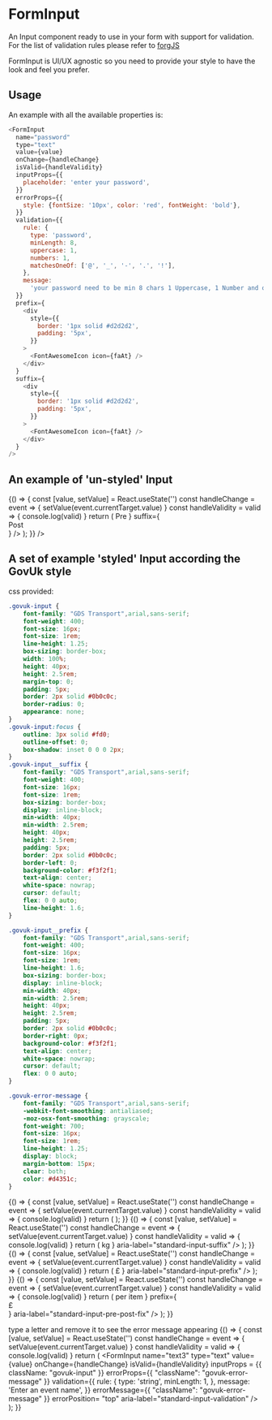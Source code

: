 
<Meta title="DCXLibrary/Form/Input" component={FormInput} />

# FormInput

An Input component ready to use in your form with support for validation. For
the list of validation rules please refer to
[forgJS](https://github.com/oussamahamdaoui/forgJs)

FormInput is UI/UX agnostic so you need to provide your style to have the look
and feel you prefer.

## Usage

An example with all the available properties is:

```js
<FormInput
  name="password"
  type="text"
  value={value}
  onChange={handleChange}
  isValid={handleValidity}
  inputProps={{
    placeholder: 'enter your password',
  }}
  errorProps={{
    style: {fontSize: '10px', color: 'red', fontWeight: 'bold'},
  }}
  validation={{
    rule: {
      type: 'password',
      minLength: 8,
      uppercase: 1,
      numbers: 1,
      matchesOneOf: ['@', '_', '-', '.', '!'],
    },
    message:
      'your password need to be min 8 chars 1 Uppercase, 1 Number and one special character',
  }}
  prefix={
    <div
      style={{
        border: '1px solid #d2d2d2',
        padding: '5px',
      }}
    >
      <FontAwesomeIcon icon={faAt} />
    </div>
  }
  suffix={
    <div
      style={{
        border: '1px solid #d2d2d2',
        padding: '5px',
      }}
    >
      <FontAwesomeIcon icon={faAt} />
    </div>
  }
/>
```
## An example of 'un-styled' Input
<Canvas>
  <Story name="without style">
      {() => {
        const [value, setValue] = React.useState('')
        const handleChange = event => {
            setValue(event.currentTarget.value)
        }
        const handleValidity = valid => {
            console.log(valid)
        }
      return (
        <FormInput
            name="password"
            type="text"
            value={value}
            onChange={handleChange}
            isValid={handleValidity}
            inputProps={{
                placeholder: 'enter your password',
            }}
            errorProps={{
                style: {fontSize: '10px', color: 'red', fontWeight: 'bold'},
            }}
            validation={{
                rule: {
                type: 'password',
                minLength: 8,
                uppercase: 1,
                numbers: 1,
                matchesOneOf: ['@', '_', '-', '.', '!'],
                },
                message:
                'your password need to be min 8 chars 1 Uppercase, 1 Number and one special character',
            }}
            prefix={
                <div
                style={{
                    border: '1px solid #d2d2d2',
                    padding: '5px',
                }}
                >
                Pre
                </div>
            }
            suffix={
                <div
                style={{
                    border: '1px solid #d2d2d2',
                    padding: '5px',
                }}
                >
                Post
                </div>
            }
            />
      );
    }}
    />
  </Story>
</Canvas>

## A set of example 'styled' Input according the GovUk style

css provided:
```css
.govuk-input {
    font-family: "GDS Transport",arial,sans-serif;
    font-weight: 400;
    font-size: 16px;
    font-size: 1rem;
    line-height: 1.25;
    box-sizing: border-box;
    width: 100%;
    height: 40px;
    height: 2.5rem;
    margin-top: 0;
    padding: 5px;
    border: 2px solid #0b0c0c;
    border-radius: 0;
    appearance: none;
}
.govuk-input:focus {
    outline: 3px solid #fd0;
    outline-offset: 0;
    box-shadow: inset 0 0 0 2px;
}
.govuk-input__suffix {
    font-family: "GDS Transport",arial,sans-serif;
    font-weight: 400;
    font-size: 16px;
    font-size: 1rem;
    box-sizing: border-box;
    display: inline-block;
    min-width: 40px;
    min-width: 2.5rem;
    height: 40px;
    height: 2.5rem;
    padding: 5px;
    border: 2px solid #0b0c0c;
    border-left: 0;
    background-color: #f3f2f1;
    text-align: center;
    white-space: nowrap;
    cursor: default;
    flex: 0 0 auto;
    line-height: 1.6;
}

.govuk-input__prefix {
    font-family: "GDS Transport",arial,sans-serif;
    font-weight: 400;
    font-size: 16px;
    font-size: 1rem;
    line-height: 1.6;
    box-sizing: border-box;
    display: inline-block;
    min-width: 40px;
    min-width: 2.5rem;
    height: 40px;
    height: 2.5rem;
    padding: 5px;
    border: 2px solid #0b0c0c;
    border-right: 0px;
    background-color: #f3f2f1;
    text-align: center;
    white-space: nowrap;
    cursor: default;
    flex: 0 0 auto;
}

.govuk-error-message {
    font-family: "GDS Transport",arial,sans-serif;
    -webkit-font-smoothing: antialiased;
    -moz-osx-font-smoothing: grayscale;
    font-weight: 700;
    font-size: 16px;
    font-size: 1rem;
    line-height: 1.25;
    display: block;
    margin-bottom: 15px;
    clear: both;
    color: #d4351c;
}
```

<Canvas>
  <Story name="simple style">
      {() => {
        const [value, setValue] = React.useState('')
        const handleChange = event => {
            setValue(event.currentTarget.value)
        }
        const handleValidity = valid => {
            console.log(valid)
        }
      return (
        <FormInput
            name="text"
            type="text"
            inputProps = {{
                className: "govuk-input"
            }}
            value={value}
            onChange={handleChange}
            isValid={handleValidity}
            aria-label="standard-input"
        />
        );
      }}
  </Story>
</Canvas>


<Canvas>
  <Story name="suffix style">
      {() => {
        const [value, setValue] = React.useState('')
        const handleChange = event => {
            setValue(event.currentTarget.value)
        }
        const handleValidity = valid => {
            console.log(valid)
        }
      return (
        <FormInput
            name="text0"
            type="text"
            inputProps = {{
                className: "govuk-input"
            }}
            value={value}
            onChange={handleChange}
            isValid={handleValidity}
            suffix={
                <div className="govuk-input__suffix" aria-hidden="true">kg</div>
            }
            aria-label="standard-input-suffix"
        />
        );
      }}
  </Story>
</Canvas>

<Canvas>
  <Story name="prefix style">
      {() => {
        const [value, setValue] = React.useState('')
        const handleChange = event => {
            setValue(event.currentTarget.value)
        }
        const handleValidity = valid => {
            console.log(valid)
        }
      return (
        <FormInput
            name="text1"
            type="text"
            inputProps = {{
                className: "govuk-input"
            }}
            value={value}
            onChange={handleChange}
            isValid={handleValidity}
            prefix={
                <div className="govuk-input__prefix" aria-hidden="true">£</div>
            }
            aria-label="standard-input-prefix"
        />
        );
      }}
  </Story>
</Canvas>

<Canvas>
  <Story name="prefix and suffix style">
      {() => {
        const [value, setValue] = React.useState('')
        const handleChange = event => {
            setValue(event.currentTarget.value)
        }
        const handleValidity = valid => {
            console.log(valid)
        }
      return (
        <FormInput
            name="text2"
            type="text"
            inputProps = {{
                className: "govuk-input"
            }}
            value={value}
            onChange={handleChange}
            isValid={handleValidity}
            suffix={
                <div className="govuk-input__suffix" aria-hidden="true">per item</div>
            }
            prefix={
                <div className="govuk-input__prefix" aria-hidden="true">£</div>
            }
            aria-label="standard-input-pre-post-fix"
        />
        );
      }}
  </Story>
</Canvas>

type a letter and remove it to see the error message appearing
<Canvas>
  <Story name="error message style">
      {() => {
        const [value, setValue] = React.useState('')
        const handleChange = event => {
            setValue(event.currentTarget.value)
        }
        const handleValidity = valid => {
            console.log(valid)
        }
      return (
        <FormInput
            name="text3"
            type="text"
            value={value}
            onChange={handleChange}
            isValid={handleValidity}
            inputProps = {{
                className: "govuk-input"
            }}
            errorProps={{
                "className": "govuk-error-message"
            }}
            validation={{
                rule: {
                type: 'string',
                minLength: 1,
                },
                message:
                'Enter an event name',
            }}
            errorMessage={{
                "className": "govuk-error-message"
            }}
            errorPosition= "top"
            aria-label="standard-input-validation"
        />
        );
      }}
  </Story>
</Canvas>

<Props of={FormInput} />